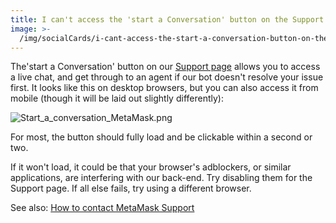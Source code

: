 ```yaml
---
title: I can't access the 'start a Conversation' button on the Support page
image: >-
  /img/socialCards/i-cant-access-the-start-a-conversation-button-on-the-support-page.jpg
---
```



<CustomLayout />

The'start a Conversation' button on our [Support page](https://support.metamask.io/hc/en-us) allows you to access a live chat, and get through to an agent if our bot doesn't resolve your issue first. It looks like this on desktop browsers, but you can also access it from mobile (though it will be laid out slightly differently):

<div class="center-container">
  <div class="img-large">
    <img
      src={
        require("../../img/getting-started/i-cant-access-the-start-a-conversation-button-on-the-support-page/Start_a_conversation_MetaMask.png")
          .default
      }
      alt="Start_a_conversation_MetaMask.png"
    />
  </div>
</div>

For most, the button should fully load and be clickable within a second or two.

If it won't load, it could be that your browser's adblockers, or similar applications, are interfering with our back-end. Try disabling them for the Support page. If all else fails, try using a different browser.

See also: [How to contact MetaMask Support](/getting-started/how-to-contact-metamask-support)
